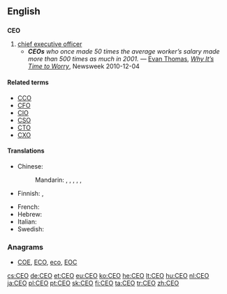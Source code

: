 {{also|ceo}}
==English==

==={{initialism}}===
'''CEO'''

# [[chief executive officer]]
#*'''''CEOs''' who once made 50 times the average worker’s salary made more than 500 times as much in 2001.'' &mdash; [[w:Evan Thomas|Evan Thomas]], ''[http://www.newsweek.com/2010/12/04/the-deepest-dangers-facing-the-united-states.html Why It’s Time to Worry]'', Newsweek 2010-12-04

====Related terms====
* [[CCO]]
* [[CFO]]
* [[CIO]]
* [[CSO]]
* [[CTO]]
* [[CXO]]

====Translations====
{{trans-top|chief executive officer}}
* Chinese:
*: Mandarin: {{t|cmn|最高執行官|sc=Hani}}, {{t|cmn|最高执行官|tr=zuìgāo zhíxíngguān|sc=Hani}}, {{t|cmn|首席執行官|sc=Hani}}, {{t|cmn|首席执行官|tr=shǒuxí zhíxíngguān|sc=Hani}}, {{t|cmn|執行總裁|sc=Hani}}, {{t|cmn|执行总裁|tr=zhíxíng zǒngcái|sc=Hani}}
* Finnish: {{t-|fi|TJ}}, {{t-|fi|tj}}
{{trans-mid}}
* French: {{t+|fr|PDG}}
* Hebrew: {{t-|he|מנכ״ל|tr=mankal}}
* Italian: {{t-|it|AD}}
* Swedish: {{t+|sv|VD}}
{{trans-bottom}}

===Anagrams===
* [[COE#English|COE]], [[ECO#English|ECO]], [[eco#English|eco]], [[EOC#English|EOC]]

[[cs:CEO]]
[[de:CEO]]
[[et:CEO]]
[[eu:CEO]]
[[ko:CEO]]
[[he:CEO]]
[[lt:CEO]]
[[hu:CEO]]
[[nl:CEO]]
[[ja:CEO]]
[[pl:CEO]]
[[pt:CEO]]
[[sk:CEO]]
[[fi:CEO]]
[[ta:CEO]]
[[tr:CEO]]
[[zh:CEO]]